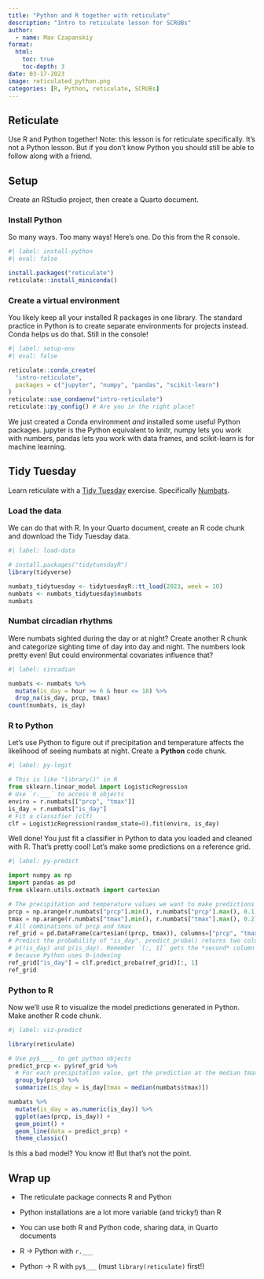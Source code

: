 ```yaml
---
title: "Python and R together with reticulate"
description: "Intro to reticulate lesson for SCRUBs"
author:
  - name: Max Czapanskiy
format: 
  html:
    toc: true
    toc-depth: 3
date: 03-17-2023
image: reticulated_python.png
categories: [R, Python, reticulate, SCRUBs]
---
```


## Reticulate

Use R and Python together! Note: this lesson is for reticulate specifically. It's not a Python lesson. But if you don't know Python you should still be able to follow along with a friend.

## Setup

Create an RStudio project, then create a Quarto document.

### Install Python

So many ways. Too many ways! Here's one. Do this from the R console.

```r
#| label: install-python
#| eval: false

install.packages("reticulate")
reticulate::install_miniconda()

```

### Create a virtual environment

You likely keep all your installed R packages in one library. The standard practice in Python is to create separate environments for projects instead. Conda helps us do that. Still in the console!

```r
#| label: setup-env
#| eval: false

reticulate::conda_create(
  "intro-reticulate", 
  packages = c("jupyter", "numpy", "pandas", "scikit-learn")
)
reticulate::use_condaenv("intro-reticulate")
reticulate::py_config() # Are you in the right place?

```

We just created a Conda environment *and* installed some useful Python packages. jupyter is the Python equivalent to knitr, numpy lets you work with numbers, pandas lets you work with data frames, and scikit-learn is for machine learning.

## Tidy Tuesday

Learn reticulate with a [Tidy Tuesday](https://github.com/rfordatascience/tidytuesday) exercise. Specifically [Numbats](https://github.com/rfordatascience/tidytuesday/blob/master/data/2023/2023-03-07/readme.md).

### Load the data

We can do that with R. In your Quarto document, create an R code chunk and download the Tidy Tuesday data.

```r
#| label: load-data

# install.packages("tidytuesdayR")
library(tidyverse)

numbats_tidytuesday <- tidytuesdayR::tt_load(2023, week = 10)
numbats <- numbats_tidytuesday$numbats
numbats

```

### Numbat circadian rhythms

Were numbats sighted during the day or at night? Create another R chunk and categorize sighting time of day into day and night. The numbers look pretty even! But could environmental covariates influence that?

```r
#| label: circadian

numbats <- numbats %>% 
  mutate(is_day = hour >= 6 & hour <= 18) %>% 
  drop_na(is_day, prcp, tmax)
count(numbats, is_day)

```

### R to Python

Let's use Python to figure out if precipitation and temperature affects the likelihood of seeing numbats at night. Create a **Python** code chunk.

```python
#| label: py-logit

# This is like "library()" in R
from sklearn.linear_model import LogisticRegression
# Use `r.___` to access R objects
enviro = r.numbats[["prcp", "tmax"]]
is_day = r.numbats["is_day"]
# Fit a classifier (clf)
clf = LogisticRegression(random_state=0).fit(enviro, is_day)

```

Well done! You just fit a classifier in Python to data you loaded and cleaned with R. That's pretty cool! Let's make some predictions on a reference grid.

```python
#| label: py-predict

import numpy as np
import pandas as pd
from sklearn.utils.extmath import cartesian

# The precipitation and temperature values we want to make predictions for
prcp = np.arange(r.numbats["prcp"].min(), r.numbats["prcp"].max(), 0.1)
tmax = np.arange(r.numbats["tmax"].min(), r.numbats["tmax"].max(), 0.2)
# All combinations of prcp and tmax
ref_grid = pd.DataFrame(cartesian((prcp, tmax)), columns=["prcp", "tmax"])
# Predict the probability of "is_day". predict_proba() returns two columns,
# p(!is_day) and p(is_day). Remember `[:, 1]` gets the *second* column 
# because Python uses 0-indexing
ref_grid["is_day"] = clf.predict_proba(ref_grid)[:, 1]
ref_grid

```

### Python to R

Now we'll use R to visualize the model predictions generated in Python. Make another R code chunk.

```r
#| label: viz-predict

library(reticulate)

# Use py$____ to get python objects
predict_prcp <- py$ref_grid %>% 
  # For each precipitation value, get the prediction at the median tmax
  group_by(prcp) %>% 
  summarize(is_day = is_day[tmax = median(numbats$tmax)])

numbats %>% 
  mutate(is_day = as.numeric(is_day)) %>% 
  ggplot(aes(prcp, is_day)) +
  geom_point() +
  geom_line(data = predict_prcp) +
  theme_classic()

```

Is this a bad model? You know it! But that's not the point.

## Wrap up

-   The reticulate package connects R and Python

-   Python installations are a lot more variable (and tricky!) than R

-   You can use both R and Python code, sharing data, in Quarto documents

-   R -\> Python with `r.___`

-   Python -\> R with `py$___` (must `library(reticulate)` first!)
